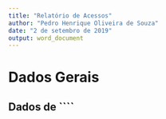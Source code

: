---
title: "Relatório de Acessos"
author: "Pedro Henrique Oliveira de Souza"
date: "2 de setembro de 2019"
output: word_document
---

# Dados Gerais
## Dados de ````